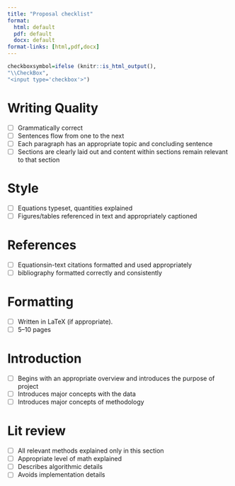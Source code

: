 ```yaml
---
title: "Proposal checklist"
format:
  html: default
  pdf: default
  docx: default
format-links: [html,pdf,docx]
---
```

<!---
checkboxes made from 
https://tex.stackexchange.com/questions/310573/how- [ ]to- [ ]use- [ ]fillable- [ ]checkboxes- [ ]from- [ ]hyperref- [ ]with- [ ]lists
--->


```r
checkboxsymbol=ifelse (knitr::is_html_output(),
"\\CheckBox",
"<input type='checkbox'>")
```

# Writing Quality



- [ ] Grammatically correct
- [ ] Sentences flow from one to the next
- [ ] Each paragraph has an appropriate topic and concluding sentence
- [ ] Sections are clearly laid out and content within sections remain relevant to that section

# Style

- [ ] Equations typeset, quantities explained
- [ ] Figures/tables referenced in text and appropriately captioned

# References

- [ ] Equationsin-text citations formatted and used appropriately
- [ ] bibliography formatted correctly and consistently





# Formatting

- [ ] Written in LaTeX (if appropriate).
- [ ] 5--10 pages


# Introduction

- [ ] Begins with an appropriate overview and introduces the purpose of project
- [ ] Introduces major concepts with the data 
- [ ] Introduces major concepts of methodology


# Lit review
- [ ] All relevant methods explained only in this section
- [ ] Appropriate level of math explained
- [ ] Describes algorithmic details
- [ ] Avoids implementation details